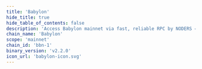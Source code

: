 ```yaml
---
title: 'Babylon'
hide_title: true
hide_table_of_contents: false
description: 'Access Babylon mainnet via fast, reliable RPC by NODERS — no limits, Omnichain-ready, and built for scalable Web3'
chain_name: 'Babylon'
scope: 'mainnet'
chain_id: 'bbn-1'
binary_version: 'v2.2.0'
icon_url: 'babylon-icon.svg'
---
```



<ChainLayout>
  <ChainHero
    name="Babylon"
    iconUrl="img/babylon-icon.svg"
    bgColor="#d9681c"
    scope="mainnet"
    chainId="bbn-1"
    nodeVersion="v2.2.0"
    token="BBN"
    stakeUrl=""
    restakeUrl=""
    websiteUrl="https://babylonlabs.io"
    githubUrl="https://github.com/babylonlabs-io/babylon"
    xUrl="https://discord.com/invite/babylonglobal"
    discordUrl="https://discord.com/invite/babylonglobal"
  />

  <ProductLinks
    appUrl=""
    appImageUrl="img/products/"
    explorerUrl=""
    explorerImageUrl="img/products/"
    faucetUrl=""
  />

  <ToolsGrid
    chainName="babylon"
    scope="mainnet"
    showInstall={true}
    showUpgrade={true}
    showGenesis={true}
    showCli={true}
    showEndpoints={true}
    showStateSync={true}
    showSnapshot={true}
    showMonitoring={true}
    showLivePeers={true}
    showSeed={true}
    showAddressBook={true}
    showExplorersList={true}
    showPublicEndpoints={false}
    showUsefulTools={true}
    showUpgradeWatcher={false}
  />

</ChainLayout>

